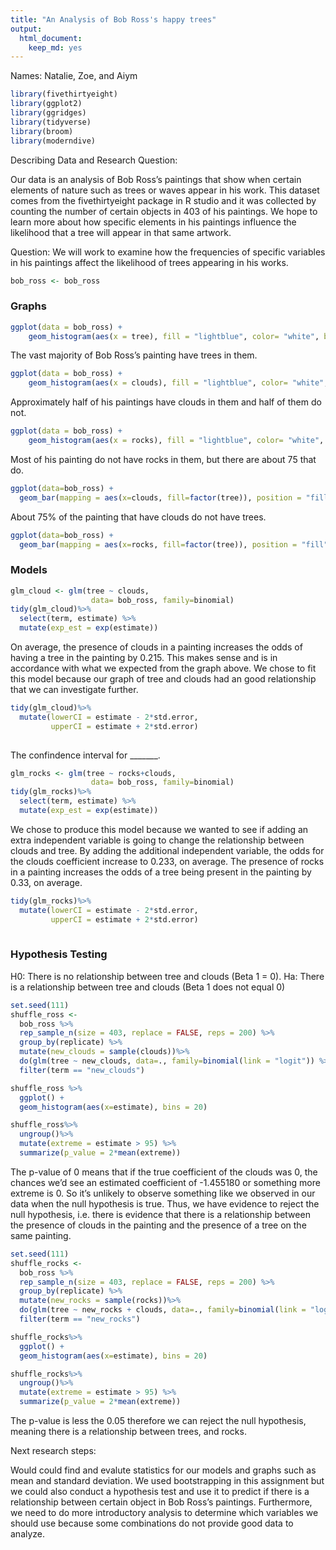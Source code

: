 ```yaml
---
title: "An Analysis of Bob Ross's happy trees"
output: 
  html_document:
    keep_md: yes
---
```

Names: Natalie, Zoe, and Aiym
```r
library(fivethirtyeight) 
library(ggplot2)
library(ggridges)
library(tidyverse)
library(broom)
library(moderndive)
```

Describing Data and Research Question:

Our data is an analysis of Bob Ross's paintings that show when certain elements of nature such as trees or waves appear in his work. This dataset comes from the fivethirtyeight package in R studio and it was collected by counting the number of certain objects in 403 of his paintings. We hope to learn more about how specific elements in his paintings influence the likelihood that a tree will appear in that same artwork.

Question: We will work to examine how the frequencies of specific variables in his paintings affect the likelihood of trees appearing in his works. 

```r
bob_ross <- bob_ross
```



### Graphs

```r
ggplot(data = bob_ross) +
    geom_histogram(aes(x = tree), fill = "lightblue", color= "white", bins = 10)
```

The vast majority of Bob Ross's painting have trees in them.


```r
ggplot(data = bob_ross) +
    geom_histogram(aes(x = clouds), fill = "lightblue", color= "white", bins = 10)
```

Approximately half of his paintings have clouds in them and half of them do not.



```r
ggplot(data = bob_ross) +
    geom_histogram(aes(x = rocks), fill = "lightblue", color= "white", bins = 10)
```

Most of his painting do not have rocks in them, but there are about 75 that do.



```r
ggplot(data=bob_ross) +
  geom_bar(mapping = aes(x=clouds, fill=factor(tree)), position = "fill")
```

About 75% of the painting that have clouds do not have trees.


```r
ggplot(data=bob_ross) +
  geom_bar(mapping = aes(x=rocks, fill=factor(tree)), position = "fill")
```

### Models

```r
glm_cloud <- glm(tree ~ clouds,
                  data= bob_ross, family=binomial)
tidy(glm_cloud)%>% 
  select(term, estimate) %>% 
  mutate(exp_est = exp(estimate))
```

On average, the presence of clouds in a painting increases the odds of having a tree in the painting by 0.215. This makes sense and is in accordance with what we expected from the graph above. We chose to fit this model because our graph of tree and clouds had an good relationship that we can investigate further.


```r
tidy(glm_cloud)%>%
  mutate(lowerCI = estimate - 2*std.error,
         upperCI = estimate + 2*std.error)
      
```

The confindence interval for _______. 


```r
glm_rocks <- glm(tree ~ rocks+clouds,
                  data= bob_ross, family=binomial)
tidy(glm_rocks)%>% 
  select(term, estimate) %>% 
  mutate(exp_est = exp(estimate))
```

We chose to produce this model because we wanted to see if adding an extra independent variable is going to change the relationship between clouds and tree. By adding the additional independent variable, the odds for the clouds coefficient increase to 0.233, on average. The presence of rocks in a painting increases the odds of a tree being present in the painting by 0.33, on average.  


```r
tidy(glm_rocks)%>%
  mutate(lowerCI = estimate - 2*std.error,
         upperCI = estimate + 2*std.error)
      
```


### Hypothesis Testing

H0: There is no relationship between tree and clouds (Beta 1 = 0).
Ha: There is a relationship between tree and clouds (Beta 1 does not equal 0)


```r
set.seed(111)
shuffle_ross <-
  bob_ross %>% 
  rep_sample_n(size = 403, replace = FALSE, reps = 200) %>% 
  group_by(replicate) %>% 
  mutate(new_clouds = sample(clouds))%>%
  do(glm(tree ~ new_clouds, data=., family=binomial(link = "logit")) %>% tidy()) %>%
  filter(term == "new_clouds")

shuffle_ross %>% 
  ggplot() +
  geom_histogram(aes(x=estimate), bins = 20)
```

```r
shuffle_ross%>%
  ungroup()%>%
  mutate(extreme = estimate > 95) %>% 
  summarize(p_value = 2*mean(extreme))
```

The p-value of 0 means that if the true coefficient of the clouds was 0, the chances we'd see an estimated coefficient of -1.455180	or something more extreme is 0. So it's unlikely to observe something like we observed in our data when the null hypothesis is true. Thus, we have evidence to reject the null hypothesis, i.e. there is evidence that there is a relationship between the presence of clouds in the painting and the presence of a tree on the same painting. 


```r
set.seed(111)
shuffle_rocks <-
  bob_ross %>% 
  rep_sample_n(size = 403, replace = FALSE, reps = 200) %>% 
  group_by(replicate) %>% 
  mutate(new_rocks = sample(rocks))%>%
  do(glm(tree ~ new_rocks + clouds, data=., family=binomial(link = "logit")) %>% tidy()) %>%
  filter(term == "new_rocks")

shuffle_rocks%>%
  ggplot() +
  geom_histogram(aes(x=estimate), bins = 20)
```


```r
shuffle_rocks%>%
  ungroup()%>%
  mutate(extreme = estimate > 95) %>% 
  summarize(p_value = 2*mean(extreme))
```

The p-value is less the 0.05 therefore we can reject the null hypothesis, meaning there is a relationship between trees, and rocks.


Next research steps: 

Would could find and evalute statistics for our models and graphs such as mean and standard deviation. We used bootstrapping in this assignment but we could also conduct a hypothesis test and use it to predict if there is a relationship between certain object in Bob Ross's paintings. Furthermore, we need to do more introductory analysis to determine which variables we should use because some combinations do not provide good data to analyze. 

